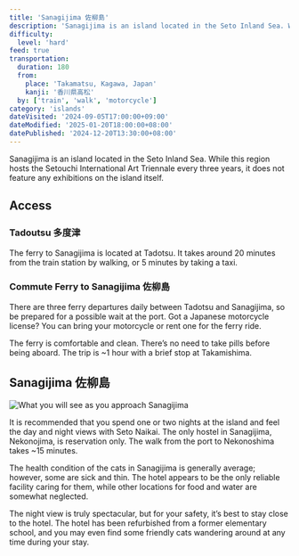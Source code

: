 ```yaml
---
title: 'Sanagijima 佐柳島'
description: 'Sanagijima is an island located in the Seto Inland Sea. While this region hosts the Setouchi International Art Triennale every three years, it does not feature any exhibitions on the island itself.'
difficulty:
  level: 'hard'
feed: true
transportation:
  duration: 180
  from:
    place: 'Takamatsu, Kagawa, Japan'
    kanji: '香川県高松'
  by: ['train', 'walk', 'motorcycle']
category: 'islands'
dateVisited: '2024-09-05T17:00:00+09:00'
dateModified: '2025-01-20T18:00:00+08:00'
datePublished: '2024-12-20T13:30:00+08:00'
---
```



Sanagijima is an island located in the Seto Inland Sea. While this region hosts the Setouchi International Art Triennale every three years, it does not feature any exhibitions on the island itself.

<Abstract transportation={frontmatter.transportation} />

## Access

### Tadoutsu 多度津

The ferry to Sanagijima is located at Tadotsu. It takes around 20 minutes from the train station by walking, or 5 minutes by taking a taxi.

### Commute Ferry to Sanagijima 佐柳島

There are three ferry departures daily between Tadotsu and Sanagijima, so be prepared for a possible wait at the port. Got a Japanese motorcycle license? You can bring your motorcycle or rent one for the ferry ride.

The ferry is comfortable and clean. There’s no need to take pills before being aboard. The trip is ~1 hour with a brief stop at Takamishima.

## Sanagijima 佐柳島

![What you will see as you approach Sanagijima](@assets/sanagijima/arriving.jpg)

It is recommended that you spend one or two nights at the island and feel the day and night views with Seto Naikai. The only hostel in Sanagijima, Nekonojima, is reservation only. The walk from the port to Nekonoshima takes ~15 minutes.

The health condition of the cats in Sanagijima is generally average; however, some are sick and thin. The hotel appears to be the only reliable facility caring for them, while other locations for food and water are somewhat neglected.

The night view is truly spectacular, but for your safety, it’s best to stay close to the hotel. The hotel has been refurbished from a former elementary school, and you may even find some friendly cats wandering around at any time during your stay.
